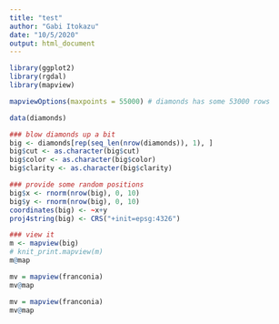 ```yaml
---
title: "test"
author: "Gabi Itokazu"
date: "10/5/2020"
output: html_document
---
```


```r

library(ggplot2)
library(rgdal)
library(mapview)

mapviewOptions(maxpoints = 55000) # diamonds has some 53000 rows

data(diamonds)

### blow diamonds up a bit
big <- diamonds[rep(seq_len(nrow(diamonds)), 1), ]
big$cut <- as.character(big$cut)
big$color <- as.character(big$color)
big$clarity <- as.character(big$clarity)

### provide some random positions
big$x <- rnorm(nrow(big), 0, 10)
big$y <- rnorm(nrow(big), 0, 10)
coordinates(big) <- ~x+y
proj4string(big) <- CRS("+init=epsg:4326")

### view it
m <- mapview(big)
# knit_print.mapview(m)
m@map

mv = mapview(franconia)
mv@map

```

```r
mv = mapview(franconia)
mv@map
```
